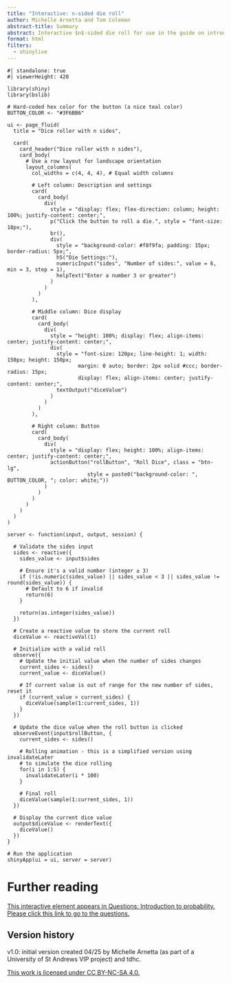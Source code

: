 ```yaml
---
title: "Interactive: n-sided die roll"
author: Michelle Arnetta and Tom Coleman
abstract-title: Summary
abstract: Interactive $n$-sided die roll for use in the guide on introduction to probability.
format: html
filters:
  - shinylive
---
```



```shinylive-r
#| standalone: true
#| viewerHeight: 420

library(shiny)
library(bslib)

# Hard-coded hex color for the button (a nice teal color)
BUTTON_COLOR <- "#3F6BB6"

ui <- page_fluid(
  title = "Dice roller with n sides",
  
  card(
    card_header("Dice roller with n sides"),
    card_body(
      # Use a row layout for landscape orientation
      layout_columns(
        col_widths = c(4, 4, 4), # Equal width columns
        
        # Left column: Description and settings
        card(
          card_body(
            div(
              style = "display: flex; flex-direction: column; height: 100%; justify-content: center;",
              p("Click the button to roll a die.", style = "font-size: 18px;"),
              br(),
              div(
                style = "background-color: #f8f9fa; padding: 15px; border-radius: 5px;",
                h5("Die Settings:"),
                numericInput("sides", "Number of sides:", value = 6, min = 3, step = 1),
                helpText("Enter a number 3 or greater")
              )
            )
          )
        ),
        
        # Middle column: Dice display
        card(
          card_body(
            div(
              style = "height: 100%; display: flex; align-items: center; justify-content: center;",
              div(
                style = "font-size: 120px; line-height: 1; width: 150px; height: 150px; 
                       margin: 0 auto; border: 2px solid #ccc; border-radius: 15px;
                       display: flex; align-items: center; justify-content: center;",
                textOutput("diceValue")
              )
            )
          )
        ),
        
        # Right column: Button
        card(
          card_body(
            div(
              style = "display: flex; height: 100%; align-items: center; justify-content: center;",
              actionButton("rollButton", "Roll Dice", class = "btn-lg", 
                          style = paste0("background-color: ", BUTTON_COLOR, "; color: white;"))
            )
          )
        )
      )
    )
  )
)

server <- function(input, output, session) {
  
  # Validate the sides input
  sides <- reactive({
    sides_value <- input$sides
    
    # Ensure it's a valid number (integer ≥ 3)
    if (!is.numeric(sides_value) || sides_value < 3 || sides_value != round(sides_value)) {
      # Default to 6 if invalid
      return(6)
    }
    
    return(as.integer(sides_value))
  })
  
  # Create a reactive value to store the current roll
  diceValue <- reactiveVal(1)
  
  # Initialize with a valid roll
  observe({
    # Update the initial value when the number of sides changes
    current_sides <- sides()
    current_value <- diceValue()
    
    # If current value is out of range for the new number of sides, reset it
    if (current_value > current_sides) {
      diceValue(sample(1:current_sides, 1))
    }
  })
  
  # Update the dice value when the roll button is clicked
  observeEvent(input$rollButton, {
    current_sides <- sides()
    
    # Rolling animation - this is a simplified version using invalidateLater
    # to simulate the dice rolling
    for(i in 1:5) {
      invalidateLater(i * 100)
    }
    
    # Final roll
    diceValue(sample(1:current_sides, 1))
  })
  
  # Display the current dice value
  output$diceValue <- renderText({
    diceValue()
  })
}

# Run the application 
shinyApp(ui = ui, server = server)
```

# Further reading {-}

[This interactive element appears in Questions: Introduction to probability. Please click this link to go to the questions.](../../questions/qs-introtoprobability.qmd)

## Version history {-}

v1.0: initial version created 04/25 by Michelle Arnetta (as part of a University of St Andrews VIP project) and tdhc.
  
[This work is licensed under CC BY-NC-SA 4.0.](https://creativecommons.org/licenses/by-nc-sa/4.0/?ref=chooser-v1)


